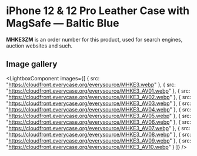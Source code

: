 
# iPhone 12 & 12 Pro Leather Case with MagSafe — Baltic Blue

<Callout type='info' emoji='👉🏻'>**MHKE3ZM** is an order number for this product, used for search engines, auction websites and such.</Callout>

## Image gallery

<LightboxComponent
    images={[
      {
        src: "https://cloudfront.everycase.org/everysource/MHKE3.webp"
      },
      {
        src: "https://cloudfront.everycase.org/everysource/MHKE3_AV01.webp"
      },
      {
        src: "https://cloudfront.everycase.org/everysource/MHKE3_AV02.webp"
      },
      {
        src: "https://cloudfront.everycase.org/everysource/MHKE3_AV03.webp"
      },
      {
        src: "https://cloudfront.everycase.org/everysource/MHKE3_AV04.webp"
      },
      {
        src: "https://cloudfront.everycase.org/everysource/MHKE3_AV05.webp"
      },
      {
        src: "https://cloudfront.everycase.org/everysource/MHKE3_AV06.webp"
      },
      {
        src: "https://cloudfront.everycase.org/everysource/MHKE3_AV07.webp"
      },
      {
        src: "https://cloudfront.everycase.org/everysource/MHKE3_AV08.webp"
      },
      {
        src: "https://cloudfront.everycase.org/everysource/MHKE3_AV09.webp"
      },
      {
        src: "https://cloudfront.everycase.org/everysource/MHKE3_AV10.webp"
      }
    ]}
  />
